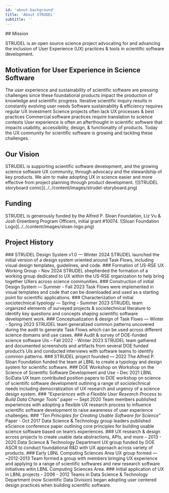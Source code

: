 ```yaml
---
id: 'about-background'
title: 'About STRUDEL'
subtitle: ''
---
```


<Hero>
## Mission

STRUDEL is an open source science project advocating for and advancing the inclusion of User Experience (UX) practices & tools in scientific software development.
</Hero>

<PageContainer>

## Motivation for User Experience in Science Software
<Grid container columnSpacing={4}>
    <Grid item sm={4}>
        The user experience and sustainability of scientific software are pressing challenges since these foundational products impact the production of knowledge and scientific progress.
    </Grid>
    <Grid item sm={8}>
        <Stack spacing={2}>
            <Box >
              <Grid container columnSpacing={4}>
                <Grid item sm={3}>
                    <Box sx={{
                        backgroundColor: 'neutral.light',
                        borderRadius: 4,
                        height: '100%',
                        padding: 1,
                    }}>
                        Iterative scientific inquiry results in constantly evolving user needs
                    </Box>
                </Grid>
                <Grid item sm={3}>
                    <Box sx={{
                        backgroundColor: 'neutral.light',
                        borderRadius: 4,
                        height: '100%',
                        padding: 1,
                    }}>
                    Software sustainability & efficiency requires regular UX investment
                    </Box>
                </Grid>
                <Grid item sm={3}>
                    <Box sx={{
                        backgroundColor: 'neutral.light',
                        borderRadius: 4,
                        height: '100%',
                        padding: 1,
                    }}>
                    Science projects often lack UX processes & best practices
                    </Box>
                </Grid>
                <Grid item sm={3}>
                    <Box sx={{
                        backgroundColor: 'neutral.light',
                        borderRadius: 4,
                        height: '100%',
                        padding: 1,
                    }}>
                    Commercial software practices require translation to science contexts
                    </Box>
                </Grid>
              </Grid>
            </Box>
            <Typography>User experience is often an afterthought in scientific software that impacts usability, accessibility, design, & functionality of products. Today the UX community for scientific software is growing and tackling these challenges.</Typography>
          </Stack>
    </Grid>
</Grid>

## Our Vision
<Grid container columnSpacing={4}>
    <Grid item sm={3}>
        STRUDEL is supporting scientific software development, and the growing science software UX community, through advocacy and the stewardship of key products. We aim to make adopting UX in science easier and more effective from project planning through product development.
    </Grid>
    <Grid item sm={9}>
        ![STRUDEL storyboard comic](../../content/images/strudel-storyboard.png)
    </Grid>
</Grid>

## Funding
<Grid container columnSpacing={4}>
    <Grid item sm={8}>
        STRUDEL is generously funded by the Alfred P. Sloan Foundation, Liz Vu & Josh Greenberg Program Officers, initial grant <Link href="https://sloan.org/grant-detail/10074" target="_blank" rel="noreferrer">#10074</Link>.
    </Grid>
    <Grid item sm={4}>
        ![Sloan Foundation Logo](../../content/images/sloan-logo.png)
    </Grid>

</Grid>

## Project History
<ProjectHistoryStepper>
    <ProjectHistoryStep>
      <StepLabel>
        ### STRUDEL Design System v1.0 — Winter 2024
      </StepLabel>
      <StepContent>
        STRUDEL launched the initial version of a design system oriented around <Link href="/about/glossary#task-flow">Task Flows</Link>, including visual design templates, guidelines, and code.
      </StepContent>
    </ProjectHistoryStep>
    <ProjectHistoryStep>
      <StepLabel>
        ### Formation of US-RSE UX Working Group – Nov 2024
      </StepLabel>
      <StepContent>
        STRUDEL shepherded the formation of a working group dedicated to UX within the US-RSE organization to help bring together UXers across science communities. 
      </StepContent>
    </ProjectHistoryStep>
    <ProjectHistoryStep>
      <StepLabel>
        ### Construction of initial Design System — Summer - Fall 2023
      </StepLabel>
      <StepContent>
        Task Flows were implemented in visual templates and code that can be downloaded and used as a starting point for scientific applications. 
      </StepContent>
    </ProjectHistoryStep>
    <ProjectHistoryStep>
      <StepLabel>
        ### Characterization of initial sociotechnical typology — Spring - Summer 2023
      </StepLabel>
      <StepContent>
        STRUDEL team organized elements of surveyed projects & sociotechnical literature to identify key questions and concepts shaping scientific software development work.
      </StepContent>
    </ProjectHistoryStep>
    <ProjectHistoryStep>
      <StepLabel>
        ### Conceptualization & design of Task Flows — Winter - Spring 2023
      </StepLabel>
      <StepContent>
        STRUDEL team generalized common patterns uncovered during the audit to generate <Link href="/about/glossary#task-flow">Task Flows</Link> which can be used across different science domains and use cases.  
      </StepContent>
    </ProjectHistoryStep>
    <ProjectHistoryStep>
      <StepLabel>
        ### Audit & survey of DOE-funded science software UIs – Fall 2022 - Winter 2023
      </StepLabel>
      <StepContent>
        STRUDEL team gathered and documented screenshots and artifacts from several DOE funded product’s UIs and conducted interviews with software teams to identify common patterns.
      </StepContent>
    </ProjectHistoryStep>
    <ProjectHistoryStep>
      <StepLabel>
        ### STRUDEL project founded — 2022
      </StepLabel>
      <StepContent>
        The Alfred P. Sloan Foundation <Link href="https://sloan.org/grant-detail/10074" target="_blank"> funded</Link> the team at LBNL to create a typology and design system for scientific software.
      </StepContent>
    </ProjectHistoryStep>
    <ProjectHistoryStep>
    </ProjectHistoryStep>
    <ProjectHistoryStep>
    </ProjectHistoryStep>
    <ProjectHistoryStep>
      <StepLabel>
        ### DOE Workshop on Workshop on the Science of Scientific Software Development and Use – Dec 2021
      </StepLabel>
      <StepContent>
        LBNL SciData UX team contributed <Link href="https://www.osti.gov/biblio/1843575/" target="_blank">position papers</Link> to <Link href="https://web.cvent.com/event/1b7d7c3a-e9b4-409d-ae2b-284779cfe72f/summary" target="_blank">DOE workshop</Link> on science of scientiifc software development outlining a range of sociotechnical needs including democratization of UX research and urgency of a science design system.
      </StepContent>
    </ProjectHistoryStep>
    <ProjectHistoryStep>
    </ProjectHistoryStep>
    <ProjectHistoryStep>
    </ProjectHistoryStep>
    <ProjectHistoryStep>
    </ProjectHistoryStep>
    <ProjectHistoryStep>
      <StepLabel>
        ### <em>“Experiences with a Flexible User Research Process to Build Data Change Tools”</em> paper — Sept 2020
      </StepLabel>
      <StepContent>
        Team members <Link href="https://dx.doi.org/10.5334/jors.284" target="_blank">published</Link> experiences with adopting a flexible UX research process to influence scientific software development to raise awareness of user experience challenges.
      </StepContent>
    </ProjectHistoryStep>
    <ProjectHistoryStep>
      <StepLabel>
        ### <em>“Ten Principles for Creating Usable Software for Science”</em> Paper - Oct 2017
      </StepLabel>
      <StepContent>
        Data Science & Technology group leaders published eScience conference paper outlining <Link href="https://ieeexplore.ieee.org/document/8109139" target="_blank">core principles</Link> for building usable science software based on team’s experiences.
      </StepContent>
    </ProjectHistoryStep>
    <ProjectHistoryStep>
        <StepLabel>
            ### UX research & design across projects to create usable data abstractions, APIs, and more – 2013 - 2020
        </StepLabel>
        <StepContent>
            Data Science & Technology Department <Link href="https://ux.lbl.gov" target="_blank">UX group</Link> funded by <Link href="https://science.osti.gov/ascr" target="_blank">DOE ASCR</Link> to conduct foundational R&D with UX approach across variety of products. 
        </StepContent>
    </ProjectHistoryStep>
    <ProjectHistoryStep>
        <StepLabel>
            ### Early LBNL Computing Sciences Area UX group formed — ~2012-2013
        </StepLabel>
        <StepContent>
            Team formed a <Link href="https://ux.lbl.gov" target="_blank">group</Link> with members bringing UX experience and applying to a range of scientific softwares and new research software initiatives witin LBNL <Link href="https://cs.lbl.gov" target="_blank">Computing Sciences Area</Link>.
        </StepContent>
    </ProjectHistoryStep>
    <ProjectHistoryStep>
      <StepLabel>
        ### Initial application of UX in LBNL projects -  2006 - 2012
      </StepLabel>
      <StepContent>
        Teams in Data Science & Technology Department (now <Link href="https://crd.lbl.gov/divisions/scidata/" target="_blank">Scientific Data Division</Link>) began adopting user centered design practices when building scientific software.
      </StepContent>
    </ProjectHistoryStep>
</ProjectHistoryStepper>

</PageContainer>